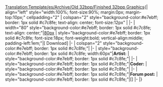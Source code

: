<noinclude>[[Translation:Template/es/Archive/Old 32bpp/Finished 32bpp Graphics]]</noinclude>{| align="left" style="width:100%; font-size:90%; margin:0px; margin-top:10px;" cellpadding="2"
| colspan="2" style="background-color:#e7ebff; border: 1px solid #c7c8fe; text-align: center; font-size:12px" |<strong>{{{title}}}</strong>
|-
| width="80" style="background-color:#e7ebff; border: 1px solid #c7c8fe; text-align: center;"|[[{{{image}}}|80px]]
| style="background-color:#e7ebff; border: 1px solid #c7c8fe; font-size:18px; font-weight:bold; vertical-align:middle; padding-left:1em;"|[{{{file}}} Download]
|-
| colspan="2" style="background-color:#e7ebff; border: 1px solid #c7c8fe;"|{{{notes}}}
|-
| style="background-color:#e7ebff; border: 1px solid #c7c8fe; width:60px"|<strong>Artist:</strong>
| style="background-color:#e7ebff; border: 1px solid #c7c8fe;"|{{{artist}}}
|-
| style="background-color:#e7ebff; border: 1px solid #c7c8fe;"|<strong>Coder:</strong>
| style="background-color:#e7ebff; border: 1px solid #c7c8fe;"|{{{coder}}}
|-
| style="background-color:#e7ebff; border: 1px solid #c7c8fe;"|<strong>Forum post:</strong>
| style="background-color:#e7ebff; border: 1px solid #c7c8fe;"|[{{{forum}}}]
|-
|}